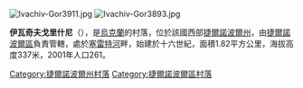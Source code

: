 {{unreferenced|time=2018-04-02T12:57:38+00:00}}
{{coord|49|39|19|N|25|31|17|E|scale:30000|display=title}}

[[Image:Ivachiv-Gor3911.jpg|right]]
[[Image:Ivachiv-Gor3893.jpg|right]]

'''伊瓦奇夫戈里什尼'''（{{lang-uk|Івачів Горішній}}），是[[烏克蘭|烏克蘭]]的村落，位於該國西部[[捷爾諾波爾州|捷爾諾波爾州]]，由[[捷爾諾波爾區|捷爾諾波爾區]]負責管轄，處於[[塞雷特河|塞雷特河]]畔，始建於十六世紀，面積1.82平方公里，海拔高度337米，2001年人口261。

{{DEFAULTSORT:Івачів Горішній}}
[[Category:捷爾諾波爾州村落|Category:捷爾諾波爾州村落]]
[[Category:捷爾諾波爾區村落|Category:捷爾諾波爾區村落]]


{{Ternopil-geo-stub}}